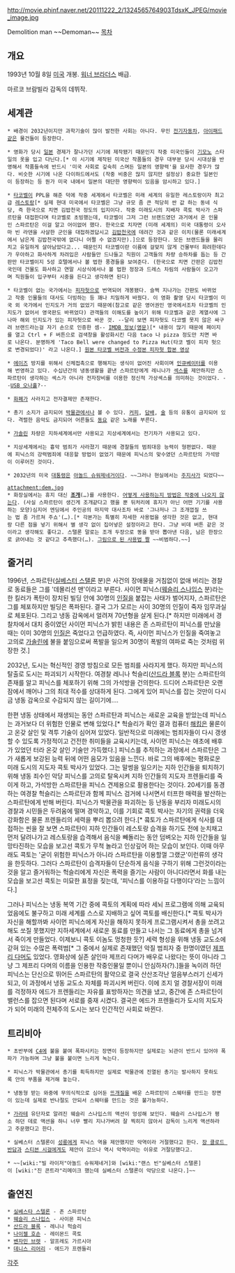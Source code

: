 http://movie.phinf.naver.net/20111222_2/1324565764903TdsxK_JPEG/movie_image.jpg

Demolition man
~~Demoman~~
[[목차]]
== 개요 ==
1993년 10월 8일 [[미국]] 개봉. [[워너 브라더스]] 배급.

마르코 브람빌라 감독의 데뷔작.

== 세계관 ==
 * 배경이 2032년이지만 과학기술이 많이 발전한 사회는 아니다. 무인 [[전기자동차]], [[아이패드]]같은 물건들이 등장한다.

 * 영화가 당시 [[일본]] 경제가 잘나가던 시기에 제작됐기 때문인지 작중 미국인들이 [[기모노]] 스타일의 옷을 입고 다닌다.[* 이 시기에 제작된 미국산 작품들의 경우 대부분 당시 시대상을 반영해서 작품들속에 반드시 '미국 사회로 깊숙히 스며든 일본의 영향력'을 묘사한 경우가 많다. 비슷한 시기에 나온 다이하드에서도 (작중 비중은 많지 않지만 설정상) 중요한 일본인이 등장하는 등 뭔가 미국 내에서 일본의 대단한 영향력이 있음을 암시하고 있다.]

 * [[타코벨]]이 PPL을 해준 덕에 작중 세계에서 타코벨은 미래 세계의 유일한 레스토랑이자 최고급 [[레스토랑]][* 실제 현대 미국에서 타코벨은 그냥 규모 좀 큰 적당히 싼 값 하는 동네 식당, 즉 한국으로 치면 김밥천국 정도의 입지이다. 작중 미래도시의 지배자 콕토 박사가 스파르탄을 대접한다며 타코벨로 초빙했는데, 타코벨이 그저 그런 브랜드였던 과거에서 온 인물인 스파르탄은 이걸 알고 어이없어 했다. 한국으로 치자면 (미래 세계의) 미국 대통령이 오사마 빈 라덴을 사살한 군인을 대접하겠답시고 [[김밥천국]]에 데려간 것과 같은 이치(물론 미래세계에서 남은게 김밥천국밖에 없다니 어쩔 수 없겠지만).]으로 등장한다. 모든 브랜드들을 물리치고 유일하게 살아남았다고... 때문인지 타코벨이란 이름에 걸맞지 않게 건물부터 화려한데다가 우아하고 화사하게 차려입은 사람들만 드나들고 직원이 고객들의 차량 승하차를 돕는 등 간판만 타코벨이지 5성 호텔에서나 볼 법한 풍경들을 보여준다. (한국으로 치면 간판은 김밥천국인데 건물도 화사하고 연말 시상식에서나 볼 법한 정장과 드레스 차림의 사람들이 오고가며 직원들이 입구부터 시중을 든다고 생각하면 된다)

 * 타코벨이 없는 국가에서는 [[피자헛]]으로 번역되어 개봉됐다. 슬쩍 지나가는 간판도 바뀌었고 작중 인물들의 대사도 더빙하는 등 꽤나 치밀하게 바꿨다. 이 영화 촬영 당시 타코벨이 미국 외 국가에서 인지도가 거의 없었기 때문에(참고로 같은 영어권인 영국에서조차 타코벨의 인지도가 없어서 영국판도 바뀌었다) 관객들의 이해도를 높이기 위해 타코벨과 같은 계열사에 그나마 해외 인지도가 있는 피자헛으로 바꾼 것. --달리 보면 피자헛도 다코벨 못지 않은 싸구려 브랜드라는걸 자기 손으로 인증한 셈-- [http://www.imdb.com/title/tt0106697/trivia IMDB 정보(영문)][* 내용이 많기 때문에 페이지를 열고 Ctrl + F 버튼으로 검색창을 활성화시킨 다음 taco 나 pizza 정도만 치면 바로 나온다. 분명하게 'Taco Bell were changed to Pizza Hut(타코 벨이 피자 헛으로 변경되었다)' 라고 나온다.] [https://www.youtube.com/watch?v=gpRzusd9Yi8 원본 타코벨 버전과 수정본 피자헛 합본 영상]

 * [[에이즈]] 방지를 위해서 신체접촉으로 행해지는 생식이 없어진 사회이며 [[인큐베이터]]를 이용해 번영하고 있다. 수십년간의 냉동생활을 끝낸 스파르탄에게 레니나가 [[섹스]]를 제안하지만 스파르탄이 생각하는 섹스가 아니라 전자장비를 이용한 정신적 가상섹스를 의미하는 것이었다. --[[USB 오나홀]]?--

 * [[화폐]]가 사라지고 전자결제만 존재한다.

 * 총기 소지가 금지되어 [[박물관]]에서나 볼 수 있다. [[커피]], [[담배]], [[술]] 등의 유통이 금지되어 있다. 격렬한 음악도 금지되어 어른들도 [[동요]] 같은 노래를 부른다.

 * [[가솔린]] 차량은 지하세계에서만 사용되고 지상세계에서는 전기차가 사용되고 있다.

 * 지상세계에서는 흉악 범죄가 사라졌기 때문에 경찰들의 범죄대응 능력이 형편없다. 때문에 피닉스의 강력범죄에 대응할 방법이 없었기 때문에 피닉스의 맞수였던 스파르탄의 가석방이 이루어진 것이다.

 * 2032년의 미국 [[대통령]]은 [[아놀드 슈워제네거]]이다. ~~그러나 현실에서는 [[주지사]]가 되었다~~

 attachment:dem.jpg
 * 화장실에서는 휴지 대신 '''[[조개]]'''(…)를 사용한다. [[맥거핀|어떻게 사용하는지 방법은 작중에 나오지 않는다]]. (사실 스파르탄이 생긴게 조개같다고 했을 뿐 뒤처리에 휴지가 아닌 어떤 기기를 사용하는 모양)심지어 엔딩에서 주인공의 마지막 대사조차 바로 '그나저나 그 조개껍질 쓰는 법 좀 가르쳐 주쇼'(…).[* 각본가는 특별히 자세한 사용법을 생각한 것은 없고, 현대랑 다른 점을 넣기 위해서 별 생각 없이 집어넣은 설정이라고 한다. 그냥 비데 버튼 같은 것이라고 생각해도 좋다고. 스탤론 말로는 조개 두장으로 똥을 받아 뽑아낸 다음, 남은 한장으로 긁어내는 것 같다고 추측했다(…). [http://i.imgur.com/GUBaZX3.jpg 그림으로 된 사용법 짤] ~~비범하다.~~]

== 줄거리 ==
1996년, 스파르탄([[실베스터 스탤론]] 분)은 사건의 장애물을 거침없이 없애 버리는 경찰로 동료들은 그를 '데몰리션 맨'이라고 부른다. 사이먼 피닉스([[웨슬리 스나입스]] 분)라는 한 킬러가 폭탄이 장치된 빌딩 안에 30명의 [[인질]]을 붙잡는 사태가 벌어지자, 스파르탄은 그를 체포하지만 빌딩은 폭파된다. 결국 그가 모르는 사이 30명의 인질이 죽자 임무과실로 체포된다. 그리고 냉동 감옥에서 얼려져 70년형을 살게 된다.[* 하지만 미래에서 경찰차에서 대치 중이였던 사이먼 피닉스가 밝힌 내용은 존 스파르탄이 피닉스를 만났을 때는 이미 30명의 [[인질]]은 죽었다고 언급하였다. 즉, 사이먼 피닉스가 인질을 죽여놓고 고의로 [[가솔린]]에 불을 붙임으로써 폭발을 일으켜 30명이 폭발의 여파로 죽는 것처럼 위장한 것.]

2032년, 도시는 혁신적인 경영 방침으로 모든 범죄를 사라지게 했다. 하지만 피닉스의 탈출로 도시는 파괴되기 시작한다. 여경찰 레니나 헉슬리([[산드라 블록]] 분)는 스파르탄의 존재를 알고 피닉스를 체포하기 위해 그의 가석방을 건의한다. 드디어 스파르탄은 오랜 잠에서 깨어나 그의 최대 적수를 상대하게 된다. 그에게 있어 피닉스를 잡는 것만이 다시금 냉동 감옥으로 수감되지 않는 길이기에….

한편 냉동 상태에서 재생되는 동안 스파르탄과 피닉스는 새로운 교육을 받았는데 피닉스는 과거보다 더 위험한 인물로 변해 있었다.[* 헉슬리가 확인 결과 컴퓨터 [[해킹]]은 물론이고 온갖 살인 및 격투 기술이 심어져 있었다. 일반적으로 미래에는 범죄자들이 다시 갱생할 수 있도록 가정적이고 건전한 취미들을 교육시키는데, 사이먼 피닉스는 애초에 배후가 있었던 터라 온갖 살인 기술만 가득했다.] 피닉스를 추적하는 과정에서 스파르탄은 그가 새롭게 보강된 능력 뒤에 어떤 음모가 있음을 느낀다. 바로 그의 배후에는 평화로운 미래 도시의 지도자 콕토 박사가 있었다. 그는 말썽을 일으키는 지하 인간들을 퇴치하기 위해 냉동 죄수인 악당 피닉스를 고의로 탈옥시켜 지하 인간들의 지도자 프렌들리를 죽이게 하고, 가석방한 스파르탄을 피닉스 견제용으로 활용한다는 것이다. 20세기를 동경하는 여경찰 헉슬리는 스파르탄과 함께 피닉스 검거에 나서면서 터프한 매력을 발산하는 스파르탄에게 반해 버린다. 피닉스가 박물관을 파괴하는 등 난동을 부리자 미래도시의 경찰과 시민들은 두려움에 떨며 경악하고, 이를 기회로 콕토 박사는 자기의 권력을 더욱 강화함은 물론 프렌들리의 세력을 뿌리 뽑으려 한다.[* 콬토가 스파르탄에게 식사를 대접하는 씬을 잘 보면 스파르탄이 지하 인간들이 레스토랑 습격을 하기도 전에 눈치채고 먼저 달려나가고 레스토랑을 습격해서 음식을 빼돌리는 동안 덤벼오는 지하 인간들을 일망타진하는 모습을 보고선 콕토가 무척 놀라고 인상깊어 하는 모습이 보인다. 이때 아무래도 콕토는 '굳이 위험한 피닉스가 아니라 스파르탄을 이용할껄 그랬군'이런류의 생각을 한듯하다. 그러다 스파르탄이 습격자들이 단순하게 음식을 구하기 위해 그런것이라는 것을 알고 즐거워하는 헉슬리에게 자신은 폭력을 즐기는 사람이 아니다라면서 화를 내는 모습을 보고선 콕토는 미묘한 표정을 짖는데, '피닉스를 이용하길 다행이다'라는 느낌이다.]

그러나 피닉스는 냉동 복역 기간 중에 콕토의 계획에 따라 세뇌 프로그램에 의해 교육되었음에도 불구하고 미래 세계를 스스로 지배하고 싶어 콕토를 배신한다.[* 콕토 박사가 자신을 해할까봐 사이먼 피닉스에게 자신을 해하지 못하게 프로그램시켜서 총을 쏘려고 해도 쏘질 못했지만 지하세계에서 새로운 동료를 만들고 나서는 그 동료에게 총을 넘겨서 죽이게 만들었다. 이제보니 콕토 이놈도 멍청한 듯?] 세력 형성을 위해 냉동 교도소에 갇혀 있는 수많은 폭력범[* 그 중에서 실제로 존재했던 악질 범죄자 중 한명이였던 [[제프리 다머]]도 있었다. 영화상에 실존 살인마 제프리 다머가 배우로 나왔다는 뜻이 아니라 그냥 그 제프리 다머의 이름을 인용한 작중인물일 뿐이니 안심하자(?).]들을 녹이려 하던 피닉스는 단신으로 뛰어든 스파르탄의 활약으로 결국 산산조각난 얼음부스러기 신세가 되고, 이 과정에서 냉동 교도소 자체를 파괴시켜 버린다. 이에 조지 얼 경찰서장이 미래를 걱정하자 에드가 프렌들리는 자유를 표방하자는 의견을 냈고, 중간에 존 스파르탄이 밸런스를 잡으면 된다며 서로를 중재 시켰다. 결국은 에드가 프렌들리가 도시의 지도자가 되어 미래의 전체주의 도시는 보다 인간적인 사회로 바뀐다.

== 트리비아 ==
 * 초반부에 [[C4]]에 불을 붙여 폭파시키는 장면이 등장하지만 실제로는 뇌관이 반드시 있어야 폭파가 가능하며 그냥 불을 붙이면 느리게 녹는다.

 * 피닉스가 박물관에서 총기를 획득하지만 실제로 박물관에 진열된 총기는 발사하지 못하도록 안의 부품을 제거해 놓는다.

 * 냉동형 받는 와중에 무의식적으로 심어둔 [[뜨개질]]을 배운 스파르탄이 스웨터를 만드는 장면이 있는데 실제로 반나절도 안되서 스웨터를 만드는 것은 불가능하다.

 * [[가라테]] 유단자로 알려진 웨슬리 스나입스의 액션이 엉성해 보인다. 웨슬리 스나입스가 평소 하던 데로 액션을 하니 너무 빨리 지나가버려 잘 찍히지 않아서 감독이 느리게 액션하라고 주문했다고 한다.

 * 실베스터 스텔론이 [[성룡]]에게 피닉스 역을 제안했지만 악역이라 거절했다고 한다. [[장 클로드 반담]]과 [[스티븐 시걸]]에게도 제안이 갔으나 역시 악역이라는 이유로 거절당했다고.

 * ~~[wiki:"빌 라이저"아놀드 슈워제네거]와 [wiki:"랜스 빈"실베스터 스탤론]이 [wiki:"진 콘트라"리메이크 했는데 실베스터 스탤론이 악당으로 나온다.]~~

== 출연진 ==
 * [[실베스타 스텔론]] - 존 스파르탄
 * [[웨슬리 스나입스]] - 사이몬 피닉스
 * [[산드라 블록]] - 레니나 헉슬리
 * [[나이젤 호손]] - 레이몬드 콕토
 * [[벤자민 브렛]] - 알프레도 가르시아
 * [[데니스 리어리]] - 에드가 프렌들리

[[각주]]
